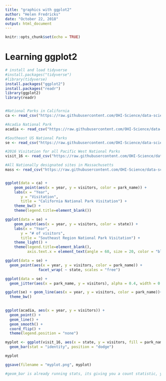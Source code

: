 ```yaml
---
title: "graphics with ggplot2"
author: "Helen Fredricks"
date: "October 22, 2018"
output: html_document
---
```


```r
knitr::opts_chunk$set(echo = TRUE)
```

# Learning ggplot2


```r
# install and load tidyverse
#install.packages("tidyverse")
#library(tidyverse)
install.packages("ggplot2")
install.packages("readr")
library(ggplot2)
library(readr)


#National Parks in California
ca <- read_csv("https://raw.githubusercontent.com/OHI-Science/data-science-training/master/data/ca.csv") 

#Acadia National Park
acadia <- read_csv("https://raw.githubusercontent.com/OHI-Science/data-science-training/master/data/acadia.csv")

#Southeast US National Parks
se <- read_csv("https://raw.githubusercontent.com/OHI-Science/data-science-training/master/data/se.csv")

#2016 Visitation for all Pacific West National Parks
visit_16 <- read_csv("https://raw.githubusercontent.com/OHI-Science/data-science-training/master/data/visit_16.csv")

#All Nationally designated sites in Massachusetts
mass <- read_csv("https://raw.githubusercontent.com/OHI-Science/data-science-training/master/data/mass.csv")



```
```r
ggplot(data = ca) +
    geom_point(aes(x = year, y = visitors, color = park_name)) +
    labs(x = "Year",
       y = "Visitation",
       title = "California National Park Visitation") +
    theme_bw() +
    theme(legend.title=element_blank())
```
```r
ggplot(data = se) +
    geom_point(aes(x = year, y = visitors, color = state)) +
    labs(x = "Year",
       y = "# of visitors",
       title = "Southeast Region National Park Visitation") +
    theme_light() +
    theme(legend.title=element_blank(),
          axis.text.x = element_text(angle = 60, size = 20, color = "blue"))

```
```r
ggplot(data = se) +
  geom_point(aes(x = year, y = visitors, color = park_name)) +
               facet_wrap( ~ state, scales = "free")
```
```r
ggplot(data = se) +
  geom_jitter(aes(x = park_name, y = visitors), alpha = 0.4, width = 0.1)


```
```r
ggplot(se) + geom_line(aes(x = year, y = visitors, color = park_name))+
  theme_bw()
  

```
```r
ggplot(acadia, aes(x = year, y = visitors)) +
  geom_point() +
  geom_line() +
  geom_smooth() +
  coord_flip() +
  theme(legend.position = "none") 


```
```r
myplot <- ggplot(visit_16, aes(x = state, y = visitors, fill = park_name)) +
  geom_bar(stat = "identity", position = "dodge")

myplot

ggsave(filename = "myplot.png", myplot)

#geom_bar is already running stats, its giving you a count statistic, you can tell it to do something else
```

